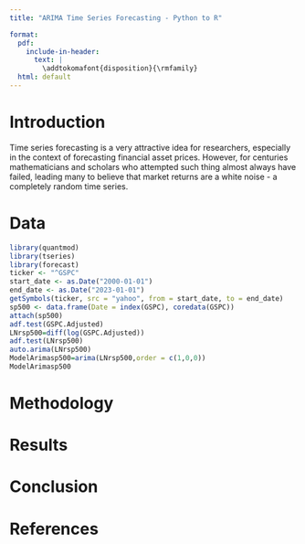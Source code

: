 ```yaml
---
title: "ARIMA Time Series Forecasting - Python to R"

format:
  pdf:
    include-in-header:
      text: |
        \addtokomafont{disposition}{\rmfamily}
  html: default
---
```


# Introduction

Time series forecasting is a very attractive idea for researchers, especially in the context of forecasting financial asset prices. However, for centuries mathematicians and scholars who attempted such thing almost always have failed, leading many to believe that market returns are a white noise - a completely random time series.

# Data

```r
library(quantmod)
library(tseries)
library(forecast)
ticker <- "^GSPC"
start_date <- as.Date("2000-01-01")
end_date <- as.Date("2023-01-01")
getSymbols(ticker, src = "yahoo", from = start_date, to = end_date)
sp500 <- data.frame(Date = index(GSPC), coredata(GSPC))
attach(sp500)
adf.test(GSPC.Adjusted)
LNrsp500=diff(log(GSPC.Adjusted))
adf.test(LNrsp500)
auto.arima(LNrsp500)
ModelArimasp500=arima(LNrsp500,order = c(1,0,0))
ModelArimasp500
```

# Methodology

# Results

# Conclusion

# References
